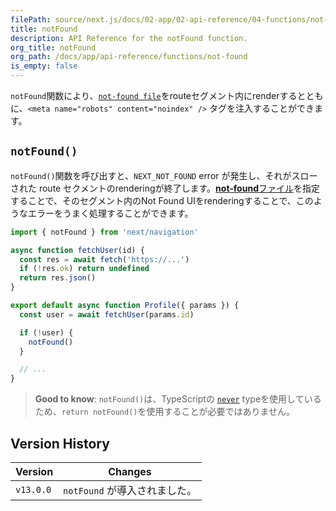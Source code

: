 ```yaml
---
filePath: source/next.js/docs/02-app/02-api-reference/04-functions/not-found.mdx
title: notFound
description: API Reference for the notFound function.
org_title: notFound
org_path: /docs/app/api-reference/functions/not-found
is_empty: false
---
```


`notFound`関数により、[`not-found file`](/ja/javascript/next.js/v14/02-app/02-api-reference/02-file-conventions/not-found)をrouteセグメント内にrenderするとともに、`<meta name="robots" content="noindex" />` タグを注入することができます。

## `notFound()`

`notFound()`関数を呼び出すと、`NEXT_NOT_FOUND` error が発生し、それがスローされた route セクメントのrenderingが終了します。[**not-found**ファイル](/ja/javascript/next.js/v14/02-app/02-api-reference/02-file-conventions/not-found)を指定することで、そのセグメント内のNot Found UIをrenderingすることで、このようなエラーをうまく処理することができます。

```jsx:app/user/[id]/page.js
import { notFound } from 'next/navigation'

async function fetchUser(id) {
  const res = await fetch('https://...')
  if (!res.ok) return undefined
  return res.json()
}

export default async function Profile({ params }) {
  const user = await fetchUser(params.id)

  if (!user) {
    notFound()
  }

  // ...
}
```

> **Good to know**: `notFound()`は、TypeScriptの [`never`](https://www.typescriptlang.org/docs/handbook/2/functions.html#never) typeを使用しているため、`return notFound()`を使用することが必要ではありません。

## Version History

| Version | Changes |
| --------- | ---------------------- |
| `v13.0.0` | `notFound` が導入されました。|
